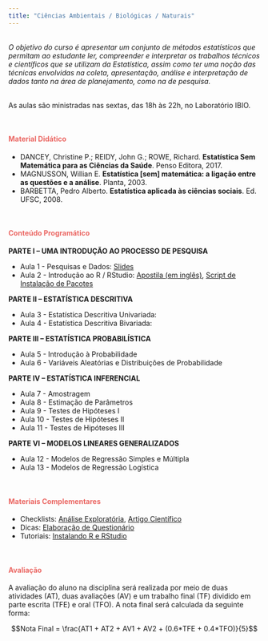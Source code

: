 ```yaml
---
title: "Ciências Ambientais / Biológicas / Naturais"
---
```


<br>
<i>O objetivo do curso é apresentar um conjunto de métodos estatísticos que permitam ao estudante ler, 
compreender e interpretar os trabalhos técnicos e científicos que se utilizam da Estatística, assim 
como  ter  uma  noção  das  técnicas  envolvidas  na  coleta,  apresentação,  análise  e  interpretação  de 
dados tanto na área de planejamento, como na de pesquisa.</i> 
<br>
<br>

As aulas são ministradas nas sextas, das 18h às 22h, no Laboratório IBIO.

<br>

<h4 style="color:rgb(235, 104, 100);"> Material Didático</h4>

<ul class="fa-ul">
<li><i class="fas fa-book"></i> DANCEY, Christine P.; REIDY, John G.; ROWE, Richard. **Estatística Sem Matemática para as Ciências da Saúde**. Penso Editora, 2017.
<li><i class="fas fa-book"></i> MAGNUSSON, Willian E. **Estatística [sem] matemática: a ligação entre as questões e a análise**. Planta, 2003.
<li><i class="fas fa-book"></i> BARBETTA, Pedro Alberto. **Estatística aplicada às ciências sociais**. Ed. UFSC, 2008.
</ul>

<br>

<h4 style="color:rgb(235, 104, 100);">Conteúdo Programático</h4>

**PARTE I – UMA INTRODUÇÃO AO PROCESSO DE PESQUISA**
<br>

+ Aula 1 - Pesquisas e Dados: [Slides](https://drive.google.com/file/d/1uqINAROHu0T7J7-pFuZpLQP3UvF8jFAB/view?usp=sharing)
+ Aula 2 - Introdução ao R / RStudio: [Apostila (em inglês)](https://drive.google.com/file/d/1V4p9P3a1r6bijyIgy-mWYDjKa1SMXeFb/view?usp=sharing), [Script de Instalação de Pacotes]()

**PARTE II – ESTATÍSTICA DESCRITIVA**
<br>

+ Aula 3 - Estatística Descritiva Univariada:
+ Aula 4 - Estatística Descritiva Bivariada:

**PARTE III – ESTATÍSTICA PROBABILÍSTICA**
<br>

+ Aula 5 - Introdução à Probabilidade
+ Aula 6 - Variáveis Aleatórias e Distribuições de Probabilidade

**PARTE IV – ESTATÍSTICA INFERENCIAL**
<br>

+ Aula 7 - Amostragem
+ Aula 8 - Estimação de Parâmetros
+ Aula 9 - Testes de Hipóteses I
+ Aula 10 - Testes de Hipóteses II
+ Aula 11 - Testes de Hipóteses III

**PARTE VI – MODELOS LINEARES GENERALIZADOS**
<br>

+ Aula 12 - Modelos de Regressão Simples e Múltipla
+ Aula 13 - Modelos de Regressão Logística

<br>

<h4 style="color:rgb(235, 104, 100);">Materiais Complementares</h4>

- Checklists: [Análise Exploratória](https://drive.google.com/file/d/1Wdi--khEKj_o5cBQ0p4wkkSLwknPJMp5/view?usp=sharing), [Artigo Científico](https://drive.google.com/file/d/1nuzRCB74EXmpIpCf4jDX4xnqaJNaG0wN/view?usp=sharing)
- Dicas: [Elaboração de Questionário](https://drive.google.com/file/d/1BCTrFEdOF-Ek_sNz-tZ4WhS9PQDR9xSf/view?usp=sharing)
- Tutoriais: [Instalando R e RStudio](https://drive.google.com/file/d/1LDRC0d5Q-5GXkVrp8OzPyIXykJxfCOMF/view?usp=sharing)

<br>

<h4 style="color:rgb(235, 104, 100);">Avaliação</h4>

A avaliação do aluno na disciplina será realizada por meio de duas atividades (AT), duas avaliações (AV) e um trabalho final (TF) dividido em parte escrita (TFE) e oral (TFO).
A nota final será calculada da seguinte forma:

$$Nota Final = \frac{AT1 + AT2 + AV1 + AV2 + (0.6*TFE + 0.4*TFO)}{5}$$